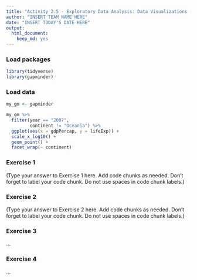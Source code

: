 ```yaml
---
title: "Activity 2.5 - Exploratory Data Analysis: Data Visualizations - Customization"
author: "INSERT TEAM NAME HERE"
date: "INSERT TODAY'S DATE HERE"
output: 
  html_document: 
    keep_md: yes
---
```


### Load packages

```r
library(tidyverse)
library(gapminder)
```

### Load data

```r
my_gm <- gapminder
```

```r
my_gm %>% 
  filter(year == "2007",
         continent != "Oceania") %>% 
  ggplot(aes(x = gdpPercap, y = lifeExp)) +
  scale_x_log10() + 
  geom_point() +
  facet_wrap(~ continent)
```

### Exercise 1

(Type your answer to Exercise 1 here. Add code chunks as needed. Don't forget 
to label your code chunk. Do not use spaces in code chunk labels.)

### Exercise 2

(Type your answer to Exercise 2 here. Add code chunks as needed. Don't forget 
to label your code chunk. Do not use spaces in code chunk labels.)

### Exercise 3

...


### Exercise 4

...

